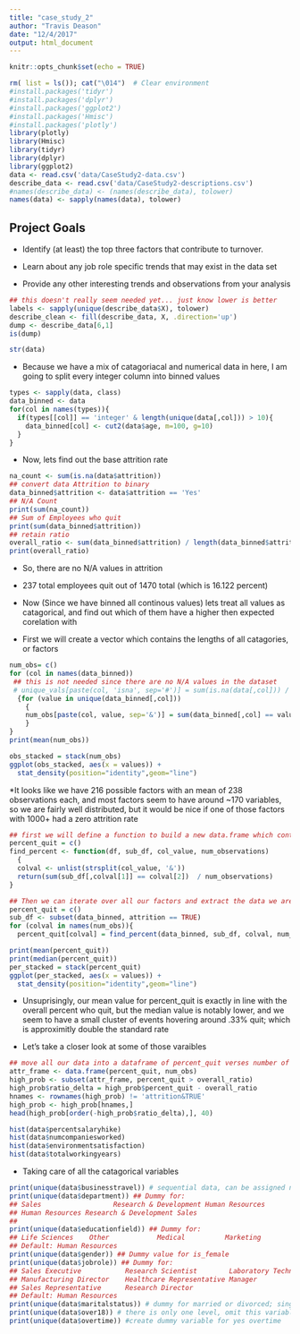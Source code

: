 ```yaml
---
title: "case_study_2"
author: "Travis Deason"
date: "12/4/2017"
output: html_document
---
```


```r
knitr::opts_chunk$set(echo = TRUE)
```

```r
rm( list = ls()); cat("\014")  # Clear environment
#install.packages('tidyr')
#install.packages('dplyr')
#install.packages('ggplot2')
#install.packages('Hmisc')
#install.packages('plotly')
library(plotly)
library(Hmisc)
library(tidyr)
library(dplyr)
library(ggplot2)
data <- read.csv('data/CaseStudy2-data.csv')
describe_data <- read.csv('data/CaseStudy2-descriptions.csv')
#names(describe_data) <- (names(describe_data), tolower)
names(data) <- sapply(names(data), tolower)
```
## Project Goals

* Identify (at least) the top three factors that contribute to turnover.

* Learn about any job role specific trends that may exist in the data set

* Provide any other interesting trends and observations from your analysis

```r
## this doesn't really seem needed yet... just know lower is better
labels <- sapply(unique(describe_data$X), tolower)
describe_clean <- fill(describe_data, X, .direction='up')
dump <- describe_data[6,1]
is(dump)
```

```r
str(data)
```

* Because we have a mix of catagoriacal and numerical data in here, I am going to split every integer column into binned values

```r
types <- sapply(data, class)
data_binned <- data
for(col in names(types)){
  if(types[[col]] == 'integer' & length(unique(data[,col])) > 10){
    data_binned[col] <- cut2(data$age, m=100, g=10)
  }
}
```

* Now, lets find out the base attrition rate

```r
na_count <- sum(is.na(data$attrition))
## convert data Attrition to binary
data_binned$attrition <- data$attrition == 'Yes'
## N/A Count
print(sum(na_count))
## Sum of Employees who quit
print(sum(data_binned$attrition))
## retain ratio
overall_ratio <- sum(data_binned$attrition) / length(data_binned$attrition)
print(overall_ratio)
```



* So, there are no N/A values in attrition
* 237 total employees quit out of 1470 total (which is 16.122 percent)


* Now (Since we have binned all continous values) lets treat all values as catagorical, and find out which of them have a higher then expected corelation with

* First we will create a vector which contains the lengths of all catagories, or factors

```r
num_obs= c()
for (col in names(data_binned))
 ## this is not needed since there are no N/A values in the dataset
 # unique_vals[paste(col, 'isna', sep='#')] = sum(is.na(data[,col])) / 1470
  {for (value in unique(data_binned[,col]))
    {
    num_obs[paste(col, value, sep='&')] = sum(data_binned[,col] == value)
    }
}
print(mean(num_obs))

obs_stacked = stack(num_obs)
ggplot(obs_stacked, aes(x = values)) +
  stat_density(position="identity",geom="line")
```

*It looks like we have 216 possible factors with an mean of 238 observations each, and most factors seem to have around ~170 variables, so we are fairly well distributed, but it would be nice if one of those factors with 1000+ had a zero attrition rate

```r
## first we will define a function to build a new data.frame which contains qutting percent and number of observations for each factor
percent_quit = c()
find_percent <- function(df, sub_df, col_value, num_observations)
  {
  colval <- unlist(strsplit(col_value, '&'))
  return(sum(sub_df[,colval[1]] == colval[2])  / num_observations)
}

## Then we can iterate over all our factors and extract the data we are looking for from them
percent_quit = c()
sub_df <- subset(data_binned, attrition == TRUE)
for (colval in names(num_obs)){
  percent_quit[colval] = find_percent(data_binned, sub_df, colval, num_obs[colval])}
```


```r
print(mean(percent_quit))
print(median(percent_quit))
per_stacked = stack(percent_quit)
ggplot(per_stacked, aes(x = values)) +
  stat_density(position="identity",geom="line")
```

* Unsuprisingly, our mean value for percent_quit is exactly in line with the overall percent who quit, but the median value is notably lower, and we seem to have a small cluster of events hovering around .33% quit; which is approximitly double the standard rate

* Let's take a closer look at some of those varaibles

```r
## move all our data into a dataframe of percent_quit verses number of observations
attr_frame <- data.frame(percent_quit, num_obs)
high_prob <- subset(attr_frame, percent_quit > overall_ratio)
high_prob$ratio_delta = high_prob$percent_quit - overall_ratio
hnames <- rownames(high_prob) != 'attrition&TRUE'
high_prob <- high_prob[hnames,]
head(high_prob[order(-high_prob$ratio_delta),], 40)
```


```r
hist(data$percentsalaryhike)
hist(data$numcompaniesworked)
hist(data$environmentsatisfaction)
hist(data$totalworkingyears)
```


* Taking care of all the catagorical variables

```r
print(unique(data$businesstravel)) # sequential data, can be assigned nums
print(unique(data$department)) ## Dummy for:
## Sales                  Research & Development Human Resources       
## Human Resources Research & Development Sales
##
print(unique(data$educationfield)) ## Dummy for:
## Life Sciences    Other            Medical          Marketing        Technical Degree
## Default: Human Resources
print(unique(data$gender)) ## Dummy value for is_female
print(unique(data$jobrole)) ## Dummy for:
## Sales Executive           Research Scientist        Laboratory Technician  
## Manufacturing Director    Healthcare Representative Manager      
## Sales Representative      Research Director
## Default: Human Resources
print(unique(data$maritalstatus)) # dummy for married or divorced; single=default
print(unique(data$over18)) # there is only one level, omit this variable
print(unique(data$overtime)) #create dummy variable for yes overtime
```


